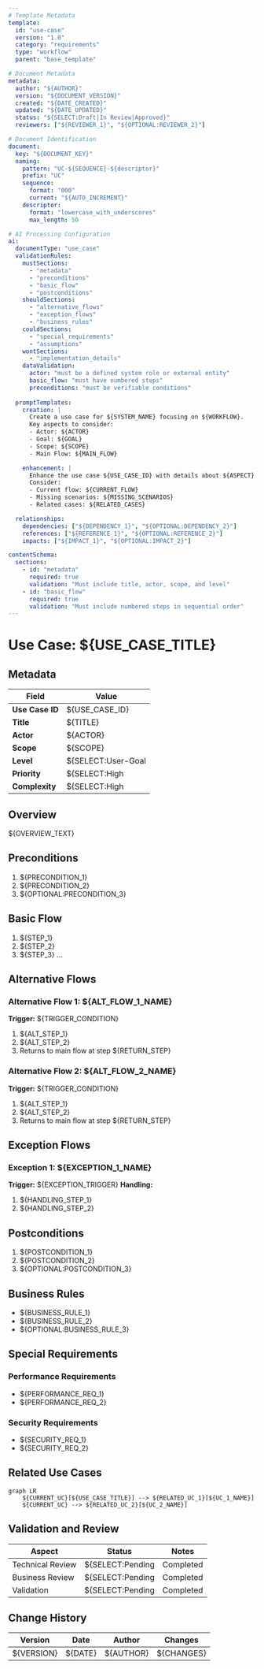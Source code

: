 ```yaml
---
# Template Metadata
template:
  id: "use-case"
  version: "1.0"
  category: "requirements"
  type: "workflow"
  parent: "base_template"

# Document Metadata
metadata:
  author: "${AUTHOR}"
  version: "${DOCUMENT_VERSION}"
  created: "${DATE_CREATED}"
  updated: "${DATE_UPDATED}"
  status: "${SELECT:Draft|In Review|Approved}"
  reviewers: ["${REVIEWER_1}", "${OPTIONAL:REVIEWER_2}"]

# Document Identification
document:
  key: "${DOCUMENT_KEY}"
  naming:
    pattern: "UC-${SEQUENCE}-${descriptor}"
    prefix: "UC"
    sequence:
      format: "000"
      current: "${AUTO_INCREMENT}"
    descriptor:
      format: "lowercase_with_underscores"
      max_length: 50

# AI Processing Configuration
ai:
  documentType: "use_case"
  validationRules:
    mustSections: 
      - "metadata"
      - "preconditions"
      - "basic_flow"
      - "postconditions"
    shouldSections:
      - "alternative_flows"
      - "exception_flows"
      - "business_rules"
    couldSections:
      - "special_requirements"
      - "assumptions"
    wontSections:
      - "implementation_details"
    dataValidation:
      actor: "must be a defined system role or external entity"
      basic_flow: "must have numbered steps"
      preconditions: "must be verifiable conditions"
  
  promptTemplates:
    creation: |
      Create a use case for ${SYSTEM_NAME} focusing on ${WORKFLOW}.
      Key aspects to consider:
      - Actor: ${ACTOR}
      - Goal: ${GOAL}
      - Scope: ${SCOPE}
      - Main Flow: ${MAIN_FLOW}

    enhancement: |
      Enhance the use case ${USE_CASE_ID} with details about ${ASPECT}.
      Consider:
      - Current flow: ${CURRENT_FLOW}
      - Missing scenarios: ${MISSING_SCENARIOS}
      - Related cases: ${RELATED_CASES}

  relationships:
    dependencies: ["${DEPENDENCY_1}", "${OPTIONAL:DEPENDENCY_2}"]
    references: ["${REFERENCE_1}", "${OPTIONAL:REFERENCE_2}"]
    impacts: ["${IMPACT_1}", "${OPTIONAL:IMPACT_2}"]

contentSchema:
  sections:
    - id: "metadata"
      required: true
      validation: "Must include title, actor, scope, and level"
    - id: "basic_flow"
      required: true
      validation: "Must include numbered steps in sequential order"
---
```


# Use Case: ${USE_CASE_TITLE}

## Metadata
| Field | Value |
|-------|-------|
| **Use Case ID** | ${USE_CASE_ID} |
| **Title** | ${TITLE} |
| **Actor** | ${ACTOR} |
| **Scope** | ${SCOPE} |
| **Level** | ${SELECT:User-Goal|Sub-function|Summary} |
| **Priority** | ${SELECT:High|Medium|Low} |
| **Complexity** | ${SELECT:High|Medium|Low} |

## Overview
${OVERVIEW_TEXT}

## Preconditions
1. ${PRECONDITION_1}
2. ${PRECONDITION_2}
3. ${OPTIONAL:PRECONDITION_3}

## Basic Flow
1. ${STEP_1}
2. ${STEP_2}
3. ${STEP_3}
...

## Alternative Flows

### Alternative Flow 1: ${ALT_FLOW_1_NAME}
**Trigger:** ${TRIGGER_CONDITION}
1. ${ALT_STEP_1}
2. ${ALT_STEP_2}
3. Returns to main flow at step ${RETURN_STEP}

### Alternative Flow 2: ${ALT_FLOW_2_NAME}
**Trigger:** ${TRIGGER_CONDITION}
1. ${ALT_STEP_1}
2. ${ALT_STEP_2}
3. Returns to main flow at step ${RETURN_STEP}

## Exception Flows

### Exception 1: ${EXCEPTION_1_NAME}
**Trigger:** ${EXCEPTION_TRIGGER}
**Handling:**
1. ${HANDLING_STEP_1}
2. ${HANDLING_STEP_2}

## Postconditions
1. ${POSTCONDITION_1}
2. ${POSTCONDITION_2}
3. ${OPTIONAL:POSTCONDITION_3}

## Business Rules
- ${BUSINESS_RULE_1}
- ${BUSINESS_RULE_2}
- ${OPTIONAL:BUSINESS_RULE_3}

## Special Requirements

### Performance Requirements
- ${PERFORMANCE_REQ_1}
- ${PERFORMANCE_REQ_2}

### Security Requirements
- ${SECURITY_REQ_1}
- ${SECURITY_REQ_2}

## Related Use Cases
```mermaid
graph LR
    ${CURRENT_UC}[${USE_CASE_TITLE}] --> ${RELATED_UC_1}[${UC_1_NAME}]
    ${CURRENT_UC} --> ${RELATED_UC_2}[${UC_2_NAME}]
```

## Validation and Review
| Aspect | Status | Notes |
|--------|--------|-------|
| Technical Review | ${SELECT:Pending|Completed|N/A} | ${TECH_REVIEW_NOTES} |
| Business Review | ${SELECT:Pending|Completed|N/A} | ${BUSINESS_REVIEW_NOTES} |
| Validation | ${SELECT:Pending|Completed|N/A} | ${VALIDATION_NOTES} |

## Change History
| Version | Date | Author | Changes |
|---------|------|--------|----------|
| ${VERSION} | ${DATE} | ${AUTHOR} | ${CHANGES} |

<!-- 
FINAL DOCUMENT INSTRUCTIONS:
1. Remove all ${PLACEHOLDER} markers and replace with actual content
2. Remove all template comments and instructions
3. Ensure all required sections are completed
4. Verify all relationships are properly linked
5. Complete the Change History with initial version
6. Update document metadata with final values
--> 